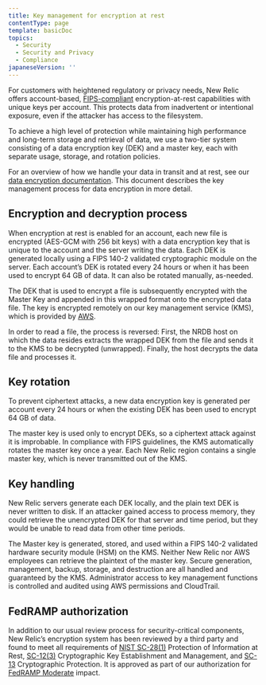 ```yaml
---
title: Key management for encryption at rest
contentType: page
template: basicDoc
topics:
  - Security
  - Security and Privacy
  - Compliance
japaneseVersion: ''
---
```


For customers with heightened regulatory or privacy needs, New Relic offers account-based, [FIPS-compliant](https://csrc.nist.gov/publications/detail/fips/140/2/final) encryption-at-rest capabilities with unique keys per account. This protects data from inadvertent or intentional exposure, even if the attacker has access to the filesystem.

To achieve a high level of protection while maintaining high performance and long-term storage and retrieval of data, we use a two-tier system consisting of a data encryption key (DEK) and a master key, each with separate usage, storage, and rotation policies.

For an overview of how we handle your data in transit and at rest, see our [data encryption documentation](/docs/security/new-relic-security/compliance/data-encryption). This document describes the key management process for data encryption in more detail.

## Encryption and decryption process

When encryption at rest is enabled for an account, each new file is encrypted (AES-GCM with 256 bit keys) with a data encryption key that is unique to the account and the server writing the data. Each DEK is generated locally using a FIPS 140-2 validated cryptographic module on the server. Each account’s DEK is rotated every 24 hours or when it has been used to encrypt 64 GB of data. It can also be rotated manually, as-needed.

The DEK that is used to encrypt a file is subsequently encrypted with the Master Key and appended in this wrapped format onto the encrypted data file. The key is encrypted remotely on our key management service (KMS), which is provided by [AWS](https://aws.amazon.com/kms/).

In order to read a file, the process is reversed: First, the NRDB host on which the data resides extracts the wrapped DEK from the file and sends it to the KMS to be decrypted (unwrapped). Finally, the host decrypts the data file and processes it.

## Key rotation

To prevent ciphertext attacks, a new data encryption key is generated per account every 24 hours or when the existing DEK has been used to encrypt 64 GB of data.

The master key is used only to encrypt DEKs, so a ciphertext attack against it is improbable. In compliance with FIPS guidelines, the KMS automatically rotates the master key once a year. Each New Relic region contains a single master key, which is never transmitted out of the KMS.

## Key handling

New Relic servers generate each DEK locally, and the plain text DEK is never written to disk. If an attacker gained access to process memory, they could retrieve the unencrypted DEK for that server and time period, but they would be unable to read data from other time periods.

The Master key is generated, stored, and used within a FIPS 140-2 validated hardware security module (HSM) on the KMS. Neither New Relic nor AWS employees can retrieve the plaintext of the master key. Secure generation, management, backup, storage, and destruction are all handled and guaranteed by the KMS. Administrator access to key management functions is controlled and audited using AWS permissions and CloudTrail.

## FedRAMP authorization

In addition to our usual review process for security-critical components, New Relic’s encryption system has been reviewed by a third party and found to meet all requirements of [NIST SC-28(1)](https://nvd.nist.gov/800-53/Rev4/control/SC-28) Protection of Information at Rest, [SC-12(3)](https://nvd.nist.gov/800-53/Rev4/control/SC-12) Cryptographic Key Establishment and Management, and [SC-13](https://nvd.nist.gov/800-53/Rev4/control/SC-13) Cryptographic Protection. It is approved as part of our authorization for [FedRAMP Moderate](https://marketplace.fedramp.gov/#/product/new-relic?sort=productName&productNameSearch=new%20relic) impact.
